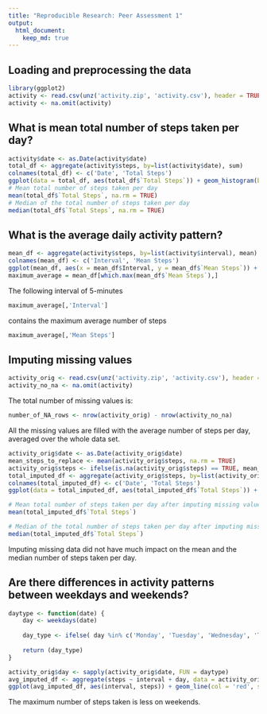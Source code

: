 ```yaml
---
title: "Reproducible Research: Peer Assessment 1"
output: 
  html_document:
    keep_md: true
---
```



## Loading and preprocessing the data
```r
library(ggplot2)
activity <- read.csv(unz('activity.zip', 'activity.csv'), header = TRUE)
activity <- na.omit(activity)
```


## What is mean total number of steps taken per day?
```r
activity$date <- as.Date(activity$date)
total_df <- aggregate(activity$steps, by=list(activity$date), sum)
colnames(total_df) <- c('Date', 'Total Steps')
ggplot(data = total_df, aes(total_df$`Total Steps`)) + geom_histogram(binwidth = 1000, col = 'red', fill = 'green', alpha = 0.2) + labs(title = 'Total Number of Steps Taken Per Day') + labs(x = 'Total Steps per Day', y = 'Number of Days') + ylim(c(0, 10))
# Mean total number of steps taken per day
mean(total_df$`Total Steps`, na.rm = TRUE)
# Median of the total number of steps taken per day
median(total_df$`Total Steps`, na.rm = TRUE)
```


## What is the average daily activity pattern?
```r
mean_df <- aggregate(activity$steps, by=list(activity$interval), mean)
colnames(mean_df) <- c('Interval', 'Mean Steps')
ggplot(mean_df, aes(x = mean_df$Interval, y = mean_df$`Mean Steps`)) + geom_line(col = 'blue', size = 1) + labs(title = 'Time Series of the Mean Number of Steps') + labs(x = 'Number of 5-Minute Intervals', y = 'Mean Number of Steps') + ylim(c(0, 250))
maximum_average = mean_df[which.max(mean_df$`Mean Steps`),]
```

The following interval of 5-minutes 
```r
maximum_average[,'Interval']
```

contains the maximum average number of steps
```r
maximum_average[,'Mean Steps']
```

## Imputing missing values

```r
activity_orig <- read.csv(unz('activity.zip', 'activity.csv'), header = TRUE)
activity_no_na <- na.omit(activity)
```

The total number of missing values is:
```r
number_of_NA_rows <- nrow(activity_orig) - nrow(activity_no_na)
```

All the missing values are filled with the average number of steps per day, averaged over the whole data set.
```r
activity_orig$date <- as.Date(activity_orig$date)
mean_steps_to_replace <- mean(activity_orig$steps, na.rm = TRUE)
activity_orig$steps <- ifelse(is.na(activity_orig$steps) == TRUE, mean_steps_to_replace, activity_orig$steps)
total_imputed_df <- aggregate(activity_orig$steps, by=list(activity_orig$date), sum)
colnames(total_imputed_df) <- c('Date', 'Total Steps')
ggplot(data = total_imputed_df, aes(total_imputed_df$`Total Steps`)) + geom_histogram(binwidth = 1000, col = 'red', fill = 'green', alpha = 0.2) + labs(title = 'Total Number of Steps Taken Per Day') + labs(x = 'Total Steps per Day', y = 'Number of Days') + ylim(c(0, 10))

# Mean total number of steps taken per day after imputing missing values
mean(total_imputed_df$`Total Steps`)

# Median of the total number of steps taken per day after imputing missing values
median(total_imputed_df$`Total Steps`)
```

Imputing missing data did not have much impact on the mean and the median number of steps taken per day.


## Are there differences in activity patterns between weekdays and weekends?
```r
daytype <- function(date) {
    day <- weekdays(date)
    
    day_type <- ifelse( day %in% c('Monday', 'Tuesday', 'Wednesday', 'Thursday', 'Friday') == TRUE, 'weekday', 'weekend')
    
    return (day_type)
}

activity_orig$day <- sapply(activity_orig$date, FUN = daytype)
avg_imputed_df <- aggregate(steps ~ interval + day, data = activity_orig, mean)
ggplot(avg_imputed_df, aes(interval, steps)) + geom_line(col = 'red', size = 1) + facet_grid(day ~ .) + labs(title = 'Time Series of the Mean Number of Steps') + labs(x = 'Number of 5-Minute Intervals', y = 'Mean Number of Steps') + ylim(c(0, 250))
```

The maximum number of steps taken is less on weekends.